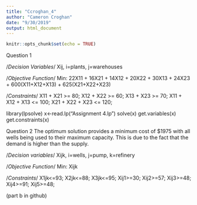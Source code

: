 ---
title: "Ccroghan_4"
author: "Cameron Croghan"
date: "9/30/2019"
output: html_document
---

```{r setup, include=FALSE}
knitr::opts_chunk$set(echo = TRUE)
```

Question 1

/*Decision Variables*/
Xij, i=plants, j=warehouses

/*Objective Function*/
Min: 22X11 + 16X21 + 14X12 + 20X22 + 30X13 + 24X23 + 600(X11+X12+X13) + 625(X21+X22+X23)

/*Constraints*/
X11 + X21 >= 80;
X12 + X22 >= 60;
X13 + X23 >= 70;
X11 + X12 + X13 <= 100;
X21 + X22 + X23 <= 120;

library(lpsolve)
x<-read.lp("Assignment 4.lp")
solve(x)
get.variables(x)
get.constraints(x)

Question 2
The optimum solution provides a minimum cost of $1975 with all wells being used to their maximum capacity. This is due to the fact that the demand is higher than the supply.

/*Decision variables*/
Xijk, i=wells, j=pump, k=refinery

/*Objective Function*/
Min: Xijk

/*Constraints*/
X1jk<=93;
X2jk<=88;
X3jk<=95;
Xij1>=30;
Xij2>=57;
Xij3>=48;
Xij4>=91;
Xij5>=48;

(part b in github)
